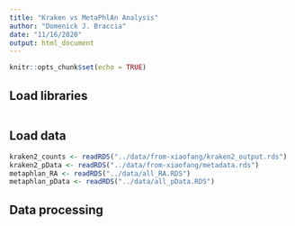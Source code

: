 ```yaml
---
title: "Kraken vs MetaPhlAn Analysis"
author: "Domenick J. Braccia"
date: "11/16/2020"
output: html_document
---
```


```r
knitr::opts_chunk$set(echo = TRUE)
```

## Load libraries

```r

```

## Load data

```r
kraken2_counts <- readRDS("../data/from-xiaofang/kraken2_output.rds")
kraken2_pData <- readRDS("../data/from-xiaofang/metadata.rds")
metaphlan_RA <- readRDS("../data/all_RA.RDS")
metaphlan_pData <- readRDS("../data/all_pData.RDS")
```

## Data processing

```r

```



